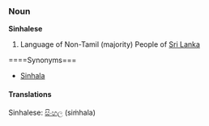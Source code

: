 ===Noun===
'''Sinhalese'''

# Language of  Non-Tamil (majority) People of [[Sri Lanka]]

====Synonyms===
*[[Sinhala]]

====Translations====
Sinhalese: [[සිංහල]] (siṁhala)